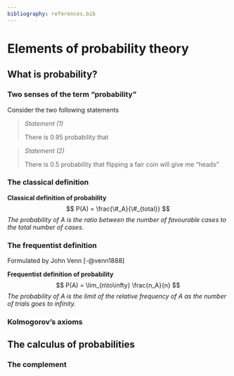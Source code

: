 ```yaml
---
bibliography: references.bib
---
```


# Elements of probability theory

## What is probability?

### Two senses of the term "probability"

Consider the two following statements

> *Statement (1)*
>
> There is 0.95 probability that

> *Statement (2)*
>
> There is 0.5 probability that flipping a fair coin will give me "heads"

### The classical definition

:::: {.content-visible when-format="html"}
::: {#fig-Box2.1h .infobox style="--c:'Box 3.1';"}
**Classical definition of probability** <br> $$
P(A) = \frac{\#_A}{\#_{total}}
$$ *The probability of A is the ratio between the number of favourable cases to the total number of cases.*
:::
::::

### The frequentist definition

Formulated by John Venn [-@venn1888]

:::: {.content-visible when-format="html"}
::: {#fig-Box2.2h .infobox style="--c:'Box 3.2';"}
**Frequentist definition of probability** <br> $$
P(A) = \lim_{n\to\infty} \frac{n_A}{n}
$$ *The probability of A is the limit of the relative frequency of A as the number of trials goes to infinity.*
:::
::::

### Kolmogorov's axioms

## The calculus of probabilities

### The complement

### 
